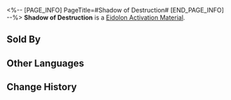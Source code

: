 <%-- [PAGE_INFO]
PageTitle=#Shadow of Destruction#
[END_PAGE_INFO] --%>
{{Item Infobox
|id          = 18001
|image       = Item Shadow of Destruction.png{{subst:void|<!--$UPLOAD:<<SpriteOutput/ItemFigures/18001.png>-<Item Shadow of Destruction.png>-<Item Icons>>-->}}
|type        = Eidolon Activation Material
|invCategory = 
|rarity      = 5
|effect      = 
|description = Material for raising Trailblazer: Destruction's Eidolon Level.
|source1     = [[Trailblaze Mission Rewards]]
|source2     = [[Parlor Car]]
|source3     = [[Internal Purchase Officer]]
|source4     = [[Underground Shop]]
}}
{{Description|Eidolon Projection generated when you tread on the Path of Destruction. One of the countless existing possibilities.}}
'''Shadow of Destruction''' is a [[Eidolon Activation Material]].

==Sold By==
{{Shop Availability}}

==Other Languages==
{{Other Languages
|en   = Shadow of Destruction
|zhs  = 「毁灭」之影
|zht  = 「毀滅」之影
|ja   = 「壊滅」の影
|ko   = 「파멸」의 그림자
|es   = Sombra de la Destrucción
|fr   = Ombre de la Destruction
|ru   = Тень Разрушения
|th   = Shadow of Destruction
|vi   = Hình Ảnh "Hủy Diệt"
|de   = Schatten der Zerstörung
|id   = Shadow of Destruction
|pt   = Sombra de Destruição
}}

==Change History==
{{Change History|1.0}}